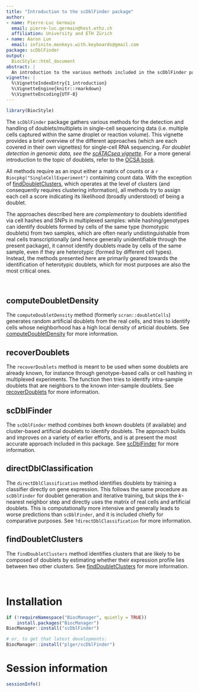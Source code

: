 ```yaml
---
title: "Introduction to the scDblFinder package"
author:
- name: Pierre-Luc Germain
  email: pierre-luc.germain@hest.ethz.ch
  affiliation: University and ETH Zürich
- name: Aaron Lun
  email: infinite.monkeys.with.keyboards@gmail.com
package: scDblFinder
output:
  BiocStyle::html_document
abstract: |
  An introduction to the various methods included in the scDblFinder package.
vignette: |
  %\VignetteIndexEntry{1_introduction}
  %\VignetteEngine{knitr::rmarkdown}
  %\VignetteEncoding{UTF-8}
---
```


```r
library(BiocStyle)
```

The `scDblFinder` package gathers various methods for the detection and handling of doublets/multiplets in single-cell sequencing data (i.e. multiple cells captured within the same droplet or reaction volume).
This vignette provides a brief overview of the different approaches (which are each covered in their own vignettes) for single-cell RNA sequencing.
*For doublet detection in genomic data, see the [scATACseq vignette](scATAC.html)*. 
For a more general introduction to the topic of doublets, refer to the [OCSA book](https://osca.bioconductor.org/doublet-detection.html).

All methods require as an input either a matrix of counts or a `r Biocpkg("SingleCellExperiment")` containing count data. With the exception of [findDoubletClusters](findDoubletClusters.html), which operates at the level of clusters (and consequently requires clustering information), all methods try to assign each cell a score indicating its likelihood (broadly understood) of being a doublet.

The approaches described here are _complementary_ to doublets identified via cell hashes and SNPs in multiplexed samples: while hashing/genotypes can identify doublets formed by cells of the same type (homotypic doublets) from two samples, which are often nearly undistinguishable from real cells transcriptionally (and hence generally unidentifiable through the present package), it cannot identify doublets made by cells of the same sample, even if they are heterotypic (formed by different cell types). Instead, the methods presented here are primarily geared towards the identification of heterotypic doublets, which for most purposes are also the most critical ones.

<br/>

## computeDoubletDensity

The `computeDoubletDensity` method (formerly `scran::doubletCells`) generates random artificial doublets from the real cells, and tries to identify cells whose neighborhood has a high local density of articial doublets. See [computeDoubletDensity](computeDoubletDensity.html) for more information.

## recoverDoublets

The `recoverDoublets` method is meant to be used when some doublets are already known, for instance through genotype-based calls or cell hashing in multiplexed experiments. The function then tries to identify intra-sample doublets that are neighbors to the known inter-sample doublets. See [recoverDoublets](recoverDoublets.html) for more information.

## scDblFinder

The `scDblFinder` method combines both known doublets (if available) and cluster-based artificial doublets to identify doublets. The approach builds and improves on a variety of earlier efforts, and is at present the most accurate approach included in this package. See [scDblFinder](scDblFinder.html) for more information.

## directDblClassification

The `directDblClassification` method identifies doublets by training a classifier directly on gene expression.
This follows the same procedure as `scDblFinder` for doublet generation and iterative training, but skips the _k_-nearest neighbor step and directly uses the matrix of real cells and artificial doublets.
This is computationally more intensive and generally leads to worse predictions than `scDblFinder`, and it is included chiefly for comparative purposes.
See `?directDblClassification` for more information.

## findDoubletClusters

The `findDoubletClusters` method identifies clusters that are likely to be composed of doublets by estimating whether their expression profile lies between two other clusters. See [findDoubletClusters](findDoubletClusters.html) for more information.

<br/>

# Installation

```r
if (!requireNamespace("BiocManager", quietly = TRUE))
    install.packages("BiocManager")
BiocManager::install("scDblFinder")

# or, to get that latest developments:
BiocManager::install("plger/scDblFinder")
```

# Session information {-}

```r
sessionInfo()
```
